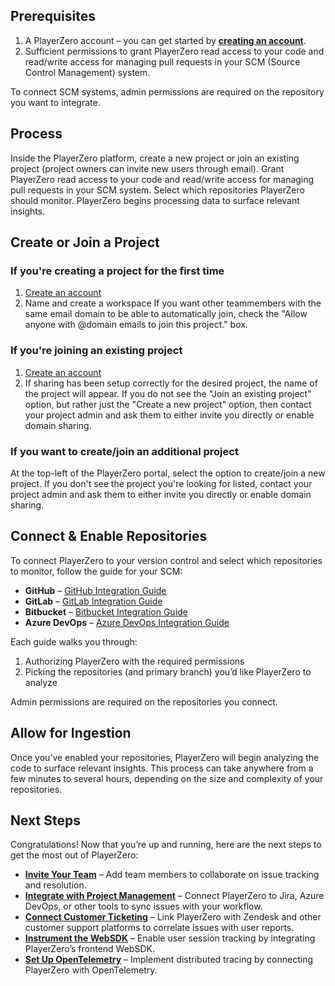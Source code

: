 ## Prerequisites

1. A PlayerZero account – you can get started by [**creating an account**](https://go.playerzero.app/).
2. Sufficient permissions to grant PlayerZero read access to your code and read/write access for managing pull requests in your SCM (Source Control Management) system.

<Note>To connect SCM systems, admin permissions are required on the repository you want to integrate.</Note>

## Process
<Steps>
    <Step title="Create or Join a Project">
    Inside the PlayerZero platform, create a new project or join an existing project (project owners can invite new users through email). 
    </Step>
    <Step title="Connect Your Code">
    Grant PlayerZero read access to your code and read/write access for managing pull requests in your SCM system.
    </Step>
    <Step title="Enable Specific Repositories">
    Select which repositories PlayerZero should monitor.
    </Step>
    <Step title="Allow for Processing">
        PlayerZero begins processing data to surface relevant insights.
    </Step>
</Steps>


## **Create or Join a Project**

### **If you're creating a project for the first time**

1. [Create an account](https://go.playerzero.app)
2. Name and create a workspace
<Note> If you want other teammembers with the same email domain to be able to automatically join, check the "Allow anyone with @domain emails to join this project." box.</Note>

### **If you're joining an existing project**

1. [Create an account](https://go.playerzero.app)
2. If sharing has been setup correctly for the desired project, the name of the project will appear.
<Note>If you do not see the "Join an existing project" option, but rather just the "Create a new project" option, then contact your project admin and ask them to either invite you directly or enable domain sharing.</Note>


### **If you want to create/join an additional project**

At the top-left of the PlayerZero portal, select the option to create/join a new project. If you don't see the project you're looking for listed, contact your project admin and ask them to either invite you directly or enable domain sharing.


## Connect & Enable Repositories

To connect PlayerZero to your version control and select which repositories to monitor, follow the guide for your SCM:

- **GitHub** – [GitHub Integration Guide](/developer-guide/configuration-guides/importing-code/github)
- **GitLab** – [GitLab Integration Guide](/developer-guide/configuration-guides/importing-code/gitlab)
- **Bitbucket** – [Bitbucket Integration Guide](/developer-guide/configuration-guides/importing-code/bitbucket)
- **Azure DevOps** – [Azure DevOps Integration Guide](/developer-guide/configuration-guides/importing-code/azure)

Each guide walks you through:

1. Authorizing PlayerZero with the required permissions  
2. Picking the repositories (and primary branch) you’d like PlayerZero to analyze  

<Note>Admin permissions are required on the repositories you connect.</Note>

## Allow for Ingestion

Once you’ve enabled your repositories, PlayerZero will begin analyzing the code to surface relevant insights. This process can take anywhere from a few minutes to several hours, depending on the size and complexity of your repositories.

## Next Steps

Congratulations! Now that you’re up and running, here are the next steps to get the most out of PlayerZero:

- [**Invite Your Team**](https://go.playerzero.app/setting/team) – Add team members to collaborate on issue tracking and resolution.
- [**Integrate with Project Management**](https://go.playerzero.app/setting/product-management) – Connect PlayerZero to Jira, Azure DevOps, or other tools to sync issues with your workflow.
- [**Connect Customer Ticketing**](https://go.playerzero.app/setting/support-tickets) – Link PlayerZero with Zendesk and other customer support platforms to correlate issues with user reports.
- [**Instrument the WebSDK**](/developer-guide/configuration-guides/capturing-user-sessions/web-sdk-instrumentation) – Enable user session tracking by integrating PlayerZero’s frontend WebSDK.
- [**Set Up OpenTelemetry**](/developer-guide/configuration-guides/integrating-with-opentelemetry/the-opentelemetry-standard) – Implement distributed tracing by connecting PlayerZero with OpenTelemetry.
